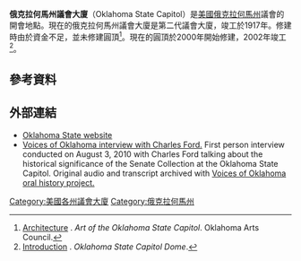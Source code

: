 {{Infobox NRHP
  | name =俄克拉何馬州議會大廈
  | nrhp_type = 
  | image = Central_view_of_Oklahoma_Capitol_building.JPG
  | caption =議會大廈
| image_size = 350px
  | location =  {{USA}}[[俄克拉何馬州|俄克拉何馬州]][[俄克拉荷馬市|奧克拉荷馬市]]22nd St. and Lincoln Boulevard
  | coordinates ={{coord|35|29|32|N|97|30|11|W|display=inline,title}}
  | locmapin = 
  | built = {{Start date|1917}}
  | architect = 所羅門·安德魯·林頓
  | architecture = [[新文藝復興建築|新文藝復興建築]], [[新古典主義建築|新古典主義建築]]
  | added =1976年10月8日
  | area = {{convert|5|acre}}
  | refnum = 76001572<ref name=nris>{{NRISref|version=2010a}}</ref>
}}
'''俄克拉何馬州議會大廈'''（Oklahoma State Capitol）是[[美國|美國]][[俄克拉何馬州|俄克拉何馬州]]議會的開會地點。現在的俄克拉何馬州議會大廈是第二代議會大廈，竣工於1917年。修建時由於資金不足，並未修建圓頂<ref name="art">[http://www.arts.ok.gov/capitolart/permart/arch.html Architecture] {{Wayback|url=http://www.arts.ok.gov/capitolart/permart/arch.html |date=20100527211603 }}. ''Art of the Oklahoma State Capitol''. Oklahoma Arts Council.</ref>。現在的圓頂於2000年開始修建，2002年竣工<ref name="okdome">[http://www.oklahomadome.com Introduction] {{Wayback|url=http://www.oklahomadome.com/ |date=20100915142005 }}. ''Oklahoma State Capitol Dome''.</ref>。
==參考資料==
{{reflist}}

==外部連結==
{{Commons category|Oklahoma State Capitol}}
*[http://www.ok.gov/ Oklahoma State website] {{Wayback|url=http://www.ok.gov/ |date=20110323050438 }}
*[http://voicesofoklahoma.com/interview/ford-charles/ Voices of Oklahoma interview with Charles Ford.] {{Wayback|url=http://voicesofoklahoma.com/interview/ford-charles/ |date=20220220122802 }} First person interview conducted on August 3, 2010 with Charles Ford talking about the historical significance of the Senate Collection at the Oklahoma State Capitol. Original audio and transcript archived with [http://voicesofoklahoma.com Voices of Oklahoma oral history project.] {{Wayback|url=http://voicesofoklahoma.com/ |date=20210129142417 }}

{{US State Capitols}}
[[Category:美國各州議會大廈|Category:美國各州議會大廈]]
[[Category:俄克拉何馬州|Category:俄克拉何馬州]]